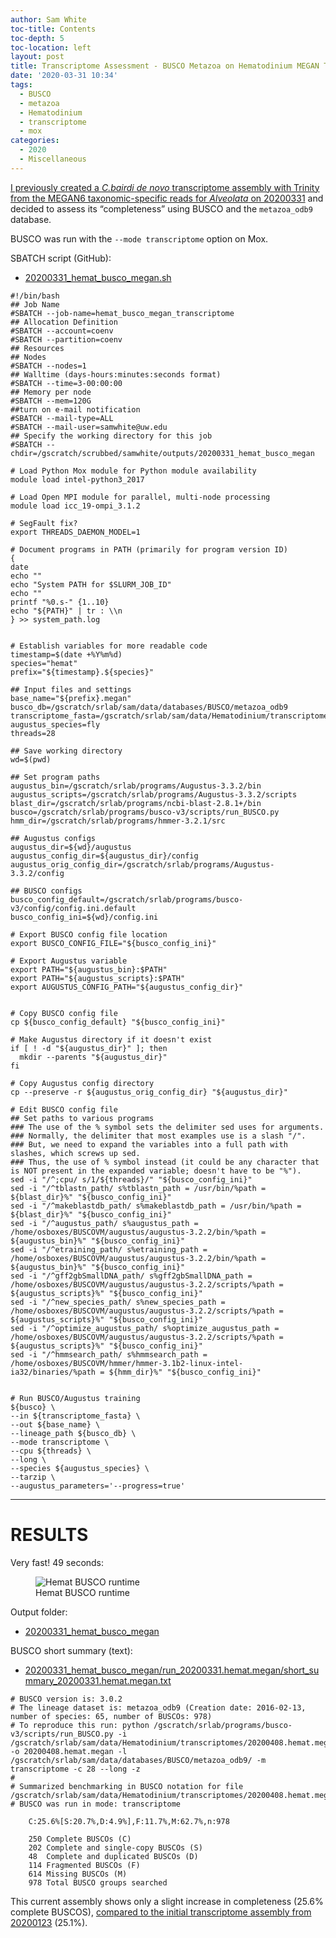 ```yaml
---
author: Sam White
toc-title: Contents
toc-depth: 5
toc-location: left
layout: post
title: Transcriptome Assessment - BUSCO Metazoa on Hematodinium MEGAN Transcriptome
date: '2020-03-31 10:34'
tags:
  - BUSCO
  - metazoa
  - Hematodinium
  - transcriptome
  - mox
categories:
  - 2020
  - Miscellaneous
---
```


[I previously created a _C.bairdi_ _de novo_ transcriptome assembly with Trinity from the MEGAN6 taxonomic-specific reads for _Alveolata_ on 20200331](https://robertslab.github.io/sams-notebook/posts/2020/2020-03-31-Transcriptome-Assembly---Hematodinium-with-MEGAN6-Taxonomy-specific-Reads-with-Trinity-on-Mox/) and decided to assess its "completeness" using BUSCO and the `metazoa_odb9` database.

BUSCO was run with the `--mode transcriptome` option on Mox.

SBATCH script (GitHub):

- [20200331_hemat_busco_megan.sh](https://github.com/RobertsLab/sams-notebook/blob/master/sbatch_scripts/20200331_hemat_busco_megan.sh)

```shell
#!/bin/bash
## Job Name
#SBATCH --job-name=hemat_busco_megan_transcriptome
## Allocation Definition
#SBATCH --account=coenv
#SBATCH --partition=coenv
## Resources
## Nodes
#SBATCH --nodes=1
## Walltime (days-hours:minutes:seconds format)
#SBATCH --time=3-00:00:00
## Memory per node
#SBATCH --mem=120G
##turn on e-mail notification
#SBATCH --mail-type=ALL
#SBATCH --mail-user=samwhite@uw.edu
## Specify the working directory for this job
#SBATCH --chdir=/gscratch/scrubbed/samwhite/outputs/20200331_hemat_busco_megan

# Load Python Mox module for Python module availability
module load intel-python3_2017

# Load Open MPI module for parallel, multi-node processing
module load icc_19-ompi_3.1.2

# SegFault fix?
export THREADS_DAEMON_MODEL=1

# Document programs in PATH (primarily for program version ID)
{
date
echo ""
echo "System PATH for $SLURM_JOB_ID"
echo ""
printf "%0.s-" {1..10}
echo "${PATH}" | tr : \\n
} >> system_path.log


# Establish variables for more readable code
timestamp=$(date +%Y%m%d)
species="hemat"
prefix="${timestamp}.${species}"

## Input files and settings
base_name="${prefix}.megan"
busco_db=/gscratch/srlab/sam/data/databases/BUSCO/metazoa_odb9
transcriptome_fasta=/gscratch/srlab/sam/data/Hematodinium/transcriptomes/20200408.hemat.megan.Trinity.fasta
augustus_species=fly
threads=28

## Save working directory
wd=$(pwd)

## Set program paths
augustus_bin=/gscratch/srlab/programs/Augustus-3.3.2/bin
augustus_scripts=/gscratch/srlab/programs/Augustus-3.3.2/scripts
blast_dir=/gscratch/srlab/programs/ncbi-blast-2.8.1+/bin
busco=/gscratch/srlab/programs/busco-v3/scripts/run_BUSCO.py
hmm_dir=/gscratch/srlab/programs/hmmer-3.2.1/src

## Augustus configs
augustus_dir=${wd}/augustus
augustus_config_dir=${augustus_dir}/config
augustus_orig_config_dir=/gscratch/srlab/programs/Augustus-3.3.2/config

## BUSCO configs
busco_config_default=/gscratch/srlab/programs/busco-v3/config/config.ini.default
busco_config_ini=${wd}/config.ini

# Export BUSCO config file location
export BUSCO_CONFIG_FILE="${busco_config_ini}"

# Export Augustus variable
export PATH="${augustus_bin}:$PATH"
export PATH="${augustus_scripts}:$PATH"
export AUGUSTUS_CONFIG_PATH="${augustus_config_dir}"


# Copy BUSCO config file
cp ${busco_config_default} "${busco_config_ini}"

# Make Augustus directory if it doesn't exist
if [ ! -d "${augustus_dir}" ]; then
  mkdir --parents "${augustus_dir}"
fi

# Copy Augustus config directory
cp --preserve -r ${augustus_orig_config_dir} "${augustus_dir}"

# Edit BUSCO config file
## Set paths to various programs
### The use of the % symbol sets the delimiter sed uses for arguments.
### Normally, the delimiter that most examples use is a slash "/".
### But, we need to expand the variables into a full path with slashes, which screws up sed.
### Thus, the use of % symbol instead (it could be any character that is NOT present in the expanded variable; doesn't have to be "%").
sed -i "/^;cpu/ s/1/${threads}/" "${busco_config_ini}"
sed -i "/^tblastn_path/ s%tblastn_path = /usr/bin/%path = ${blast_dir}%" "${busco_config_ini}"
sed -i "/^makeblastdb_path/ s%makeblastdb_path = /usr/bin/%path = ${blast_dir}%" "${busco_config_ini}"
sed -i "/^augustus_path/ s%augustus_path = /home/osboxes/BUSCOVM/augustus/augustus-3.2.2/bin/%path = ${augustus_bin}%" "${busco_config_ini}"
sed -i "/^etraining_path/ s%etraining_path = /home/osboxes/BUSCOVM/augustus/augustus-3.2.2/bin/%path = ${augustus_bin}%" "${busco_config_ini}"
sed -i "/^gff2gbSmallDNA_path/ s%gff2gbSmallDNA_path = /home/osboxes/BUSCOVM/augustus/augustus-3.2.2/scripts/%path = ${augustus_scripts}%" "${busco_config_ini}"
sed -i "/^new_species_path/ s%new_species_path = /home/osboxes/BUSCOVM/augustus/augustus-3.2.2/scripts/%path = ${augustus_scripts}%" "${busco_config_ini}"
sed -i "/^optimize_augustus_path/ s%optimize_augustus_path = /home/osboxes/BUSCOVM/augustus/augustus-3.2.2/scripts/%path = ${augustus_scripts}%" "${busco_config_ini}"
sed -i "/^hmmsearch_path/ s%hmmsearch_path = /home/osboxes/BUSCOVM/hmmer/hmmer-3.1b2-linux-intel-ia32/binaries/%path = ${hmm_dir}%" "${busco_config_ini}"


# Run BUSCO/Augustus training
${busco} \
--in ${transcriptome_fasta} \
--out ${base_name} \
--lineage_path ${busco_db} \
--mode transcriptome \
--cpu ${threads} \
--long \
--species ${augustus_species} \
--tarzip \
--augustus_parameters='--progress=true'
```

---

# RESULTS

Very fast! 49 seconds:

![Hemat BUSCO runtime](https://github.com/RobertsLab/sams-notebook/blob/master/images/screencaps/20200331_hemat_busco_megan_runtime.png?raw=true)

Output folder:

- [20200331_hemat_busco_megan](https://gannet.fish.washington.edu/Atumefaciens/20200331_hemat_busco_megan/)

BUSCO short summary (text):

- [20200331_hemat_busco_megan/run_20200331.hemat.megan/short_summary_20200331.hemat.megan.txt](https://gannet.fish.washington.edu/Atumefaciens/20200331_hemat_busco_megan/run_20200408.hemat.megan/short_summary_20200408.hemat.megan.txt)

```
# BUSCO version is: 3.0.2
# The lineage dataset is: metazoa_odb9 (Creation date: 2016-02-13, number of species: 65, number of BUSCOs: 978)
# To reproduce this run: python /gscratch/srlab/programs/busco-v3/scripts/run_BUSCO.py -i /gscratch/srlab/sam/data/Hematodinium/transcriptomes/20200408.hemat.megan.Trinity.fasta -o 20200408.hemat.megan -l /gscratch/srlab/sam/data/databases/BUSCO/metazoa_odb9/ -m transcriptome -c 28 --long -z
#
# Summarized benchmarking in BUSCO notation for file /gscratch/srlab/sam/data/Hematodinium/transcriptomes/20200408.hemat.megan.Trinity.fasta
# BUSCO was run in mode: transcriptome

	C:25.6%[S:20.7%,D:4.9%],F:11.7%,M:62.7%,n:978

	250	Complete BUSCOs (C)
	202	Complete and single-copy BUSCOs (S)
	48	Complete and duplicated BUSCOs (D)
	114	Fragmented BUSCOs (F)
	614	Missing BUSCOs (M)
	978	Total BUSCO groups searched

```

This current assembly shows only a slight increase in completeness (25.6% complete BUSCOS), [compared to the initial transcriptome assembly from 20200123](https://robertslab.github.io/sams-notebook/posts/2020/2020-02-07-Transcriptome-Assessment---BUSCO-Metazoa-on-Hematodinium-MEGAN-Transcriptome/) (25.1%).
